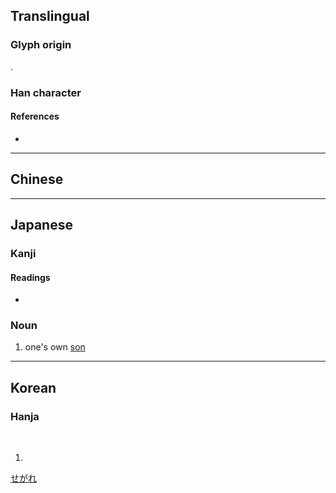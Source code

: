 {{also|倅}}
{{character info}}
==Translingual==

===Glyph origin===
{{Han simp|倅|f=卒|t=卆}}.

===Han character===
{{Han char|rn=9|rad=人|as=04|sn=6|four=|canj=OKNJ|ids=⿰亻卆}}

====References====
* {{Han ref|kx=0096.121|dkj=00462|dj=0204.130|hdz=10124.170|uh=4F1C|ud=20252}}

----

==Chinese==
{{zh-see|倅|ssv}}

----

==Japanese==

===Kanji===
{{ja-kanji|grade=|rs=人04}}

====Readings====
* {{ja-readings|on=さい,そつ|kun=せがれ}}

===Noun===
{{ja-noun|せがれ}}

# one's own [[son]]

[[Category:ja:Family|せがれ]]

----

==Korean==

===Hanja===
{{ko-hanja|사}}<br>{{ko-hanja|촐}}

# {{rfdef|ko|sort=人04}}